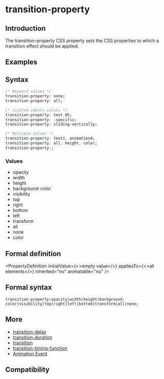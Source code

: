 
# transition-property

## Introduction

The transition-property CSS property sets the CSS properties to which a transition effect should be applied.

## Examples

<Go
  example="css-api"
  img="https://lf-lynx.tiktok-cdns.com/obj/lynx-artifacts-oss-sg/lynx-website/assets/doc/css/transition-property.gif"
  defaultEntryFile="dist/transition-property.lynx.bundle"
  defaultFile="src/transition-property/App.tsx"
  entry="src/transition-property"
/>

## Syntax

```css
/* Keyword values */
transition-property: none;
transition-property: all;

/* <custom-ident> values */
transition-property: test_05;
transition-property: -specific;
transition-property: sliding-vertically;

/* Multiple values */
transition-property: test1, animation4;
transition-property: all, height, color;
transition-property:;
```

### Values

- opacity
- width
- height
- background-color
- visibility
- top
- right
- bottom
- left
- transform
- all
- none
- color

## Formal definition


<PropertyDefinition
  initialValue={<>empty value</>}
  appliesTo={<>all elements</>}
  inherited="no"
  animatable="no"
/>

## Formal syntax

```
transition-property:opacity|width|height|background-color|visibility|top|right|left|bottom|transform|all|none;
```

## More

- [transition-delay](./transition-delay.mdx)
- [transition-duration](./transition-duration.mdx)
- [transition](./transition.mdx)
- [transition-timing-function](./transition-timing-function.mdx)
- [Animation Event](../../lynx-api/event/animation-event.mdx)

## Compatibility


<LegacyCompatTable metadata="css/properties/transition-property" />
